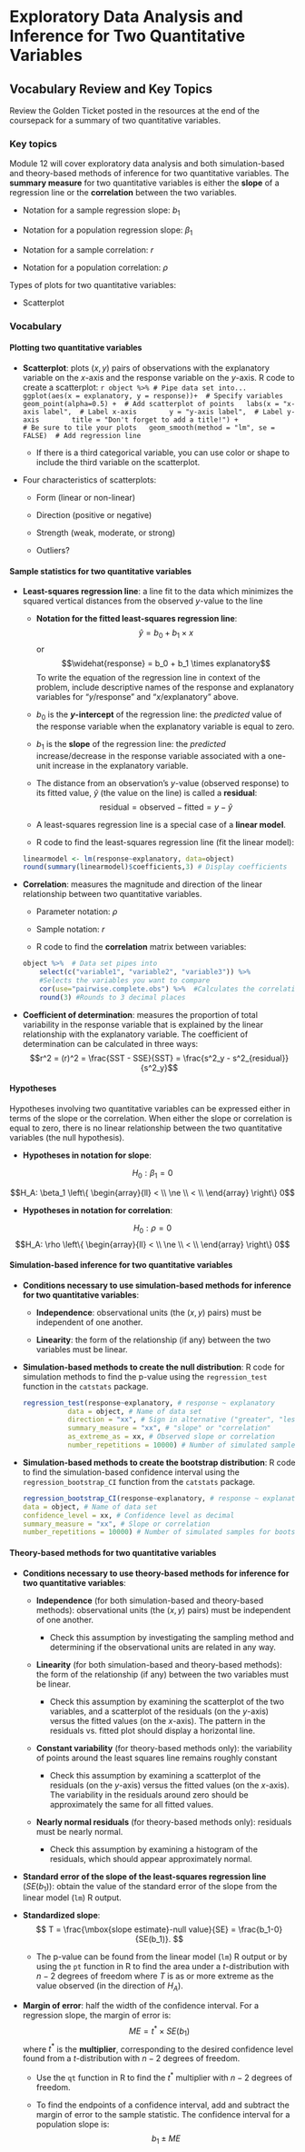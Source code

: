 # Exploratory Data Analysis and Inference for Two Quantitative Variables

## Vocabulary Review and Key Topics

Review the Golden Ticket posted in the resources at the end of the coursepack for a summary of two quantitative variables.

### Key topics

Module 12 will cover exploratory data analysis and both simulation-based and theory-based methods of inference for two quantitative variables. The **summary measure** for two quantitative variables is either the **slope** of a regression line or the **correlation** between the two variables.

* Notation for a sample regression slope: $b_1$

* Notation for a population regression slope: $\beta_1$

* Notation for a sample correlation: $r$

* Notation for a population correlation: $\rho$

Types of plots for two quantitative variables:

* Scatterplot

### Vocabulary

#### Plotting two quantitative variables {-}

* **Scatterplot**: plots $(x,y)$ pairs of observations with the explanatory variable on the $x$-axis and the response variable on the $y$-axis. R code to create a scatterplot:
    ```r
object %>% # Pipe data set into...
ggplot(aes(x = explanatory, y = response))+  # Specify variables
  geom_point(alpha=0.5) +  # Add scatterplot of points
  labs(x = "x-axis label",  # Label x-axis
       y = "y-axis label",  # Label y-axis
       title = "Don't forget to add a title!") + 
               # Be sure to tile your plots
  geom_smooth(method = "lm", se = FALSE)  # Add regression line
    ```

    * If there is a third categorical variable, you can use color or shape to include the third variable on the scatterplot.

* Four characteristics of scatterplots:

    - Form (linear or non-linear)
    
    - Direction (positive or negative)
    
    - Strength (weak, moderate, or strong)
    
    - Outliers?

#### Sample statistics for two quantitative variables {-}

* **Least-squares regression line**: a line fit to the data which minimizes the squared vertical distances from the observed $y$-value to the line

    * **Notation for the fitted least-squares regression line**:
    $$\hat{y} = b_0 + b_1 \times x$$
    or
    $$\widehat{response} = b_0 + b_1 \times explanatory$$
    To write the equation of the regression line in context of the problem, include descriptive names of the response and explanatory variables for "$y$/response" and "$x$/explanatory" above.

    * $b_0$ is the **$y$-intercept** of the regression line: the _predicted_ value of the response variable when the explanatory variable is equal to zero.
    
    * $b_1$ is the **slope** of the regression line: the _predicted_ increase/decrease in the response variable associated with a one-unit increase in the explanatory variable.

    * The distance from an observation's $y$-value (observed response) to its fitted value, $\hat{y}$ (the value on the line) is called a **residual**:
    $$ \text{residual} = \text{observed} - \text{fitted} = y - \hat{y}$$

    * A least-squares regression line is a special case of a **linear model**.

    * R code to find the least-squares regression line (fit the linear model):
    ```r
    linearmodel <- lm(response~explanatory, data=object)
    round(summary(linearmodel)$coefficients,3) # Display coefficients
    ```

* **Correlation**: measures the magnitude and direction of the linear relationship between two quantitative variables.

    * Parameter notation: $\rho$
    
    * Sample notation: $r$
    
    * R code to find the **correlation** matrix between variables:
    ```r
    object %>%  # Data set pipes into
        select(c("variable1", "variable2", "variable3")) %>% 
        #Selects the variables you want to compare
        cor(use="pairwise.complete.obs") %>%  #Calculates the correlation between each pair
        round(3) #Rounds to 3 decimal places
    ``` 

* **Coefficient of determination**: measures the proportion of total variability in the response variable that is explained by the linear relationship with the explanatory variable. The coefficient of determination can be calculated in three ways:
$$r^2 = (r)^2 = \frac{SST - SSE}{SST} = \frac{s^2_y - s^2_{residual}}{s^2_y}$$

#### Hypotheses {-}

Hypotheses involving two quantitative variables can be expressed either in terms of the slope or the correlation. When either the slope or correlation is equal to zero, there is no linear relationship between the two quantitative variables (the null hypothesis).

* **Hypotheses in notation for slope**:

$$H_0: \beta_1 = 0$$

$$H_A: \beta_1 \left\{
\begin{array}{ll}
< \\
\ne \\
< \\
\end{array}
\right\}
0$$

* **Hypotheses in notation for correlation**:


$$H_0: \rho = 0$$
$$H_A: \rho \left\{
\begin{array}{ll}
< \\
\ne \\
< \\
\end{array}
\right\}
0$$

#### Simulation-based inference for two quantitative variables {-}

* **Conditions necessary to use simulation-based methods for inference for two quantitative variables**:

    * **Independence**: observational units (the $(x, y)$ pairs) must be independent of one another.
    
    * **Linearity**: the form of the relationship (if any) between the two variables must be linear.


* **Simulation-based methods to create the null distribution**: R code for simulation methods to find the p-value using the `regression_test` function in the `catstats` package.

    ```r
regression_test(response~explanatory, # response ~ explanatory
               data = object, # Name of data set
               direction = "xx", # Sign in alternative ("greater", "less", "two-sided")
               summary_measure = "xx", # "slope" or "correlation"
               as_extreme_as = xx, # Observed slope or correlation
               number_repetitions = 10000) # Number of simulated samples for null distribution
    ```

* **Simulation-based methods to create the bootstrap distribution**: R code to find the simulation-based confidence interval using the `regression_bootstrap_CI` function from the `catstats` package.

    ```r
regression_bootstrap_CI(response~explanatory, # response ~ explanatory
   data = object, # Name of data set
   confidence_level = xx, # Confidence level as decimal
   summary_measure = "xx", # Slope or correlation
   number_repetitions = 10000) # Number of simulated samples for bootstrap distribution
    ```

#### Theory-based methods for two quantitative variables {-}

* **Conditions necessary to use theory-based methods for inference for two quantitative variables**:

    * **Independence** (for both simulation-based and theory-based methods): observational units (the $(x, y)$ pairs) must be independent of one another.

        * Check this assumption by investigating the sampling method and determining if the observational units are related in any way.
    
    * **Linearity** (for both simulation-based and theory-based methods): the form of the relationship (if any) between the two variables must be linear.

        * Check this assumption by examining the scatterplot of the two variables, and a scatterplot of the residuals (on the $y$-axis) versus the fitted values (on the $x$-axis). The pattern in the residuals vs. fitted plot should display a horizontal line.

    * **Constant variability** (for theory-based methods only): the variability of points around the least squares line remains roughly constant

        * Check this assumption by examining a scatterplot of the residuals (on the $y$-axis) versus the fitted values (on the $x$-axis). The variability in the residuals around zero should be approximately the same for all fitted values.

    * **Nearly normal residuals** (for theory-based methods only): residuals must be nearly normal.

        * Check this assumption by examining a histogram of the residuals, which should appear approximately normal.


* **Standard error of the slope of the least-squares regression line** ($SE(b_1)$): obtain the value of the standard error of the slope from the linear model (`lm`) R output.

* **Standardized slope**:
$$
T = \frac{\mbox{slope estimate}-null value}{SE} = \frac{b_1-0}{SE(b_1)}.
$$

    * The p-value can be found from the linear model (`lm`) R output or by using the `pt` function in R to find the area under a $t$-distribution with $n-2$ degrees of freedom where $T$ is as or more extreme as the value observed (in the direction of $H_A$).
 
* **Margin of error**: half the width of the confidence interval. For a regression slope, the margin of error is:
$$ME = t^* \times SE(b_1)$$
where $t^*$ is the **multiplier**, corresponding to the desired confidence level found from a $t$-distribution with $n-2$ degrees of freedom. 

    * Use the `qt` function in R to find the $t^*$ multiplier with $n-2$ degrees of freedom.

    * To find the endpoints of a confidence interval, add and subtract the margin of error to the sample statistic. The confidence interval for a population slope is:
    $$b_1 \pm ME$$


\newpage
